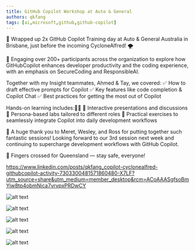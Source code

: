 ```yaml
---
title: GitHub Copilot Workshop at Auto & General
authors: qkfang
tags: [ai,microsoft,github,github-copilot]
---
```


🚀 Wrapped up 2x GitHub Copilot Training day at Auto & General Australia in Brisbane, just before the incoming CycloneAlfred! 🌪️

👥 Engaging over 200+ participants across the organization to explore how GitHubCopilot enhances developer productivity and the coding experience, with an emphasis on SecureCoding and ResponsibleAI.

Together with my Insight teammates, Ahmed & Tay, we covered:
✅ How to draft effective prompts for Copilot
✅ Key features like code completion & Copilot Chat
✅ Best practices for getting the most out of Copilot

Hands-on learning includes:👨‍💻
🔹 Interactive presentations and discussions
🔹 Persona-based labs tailored to different roles
🔹 Practical exercises to seamlessly integrate Copilot into daily development workflows

🙌 A huge thank you to Meret, Wesley, and Ross for putting together such fantastic sessions! Looking forward to our 3rd session next week and continuing to supercharge development workflows with GitHub Copilot.

🤞 Fingers crossed for Queensland — stay safe, everyone!

https://www.linkedin.com/posts/qkfang_copilot-cyclonealfred-githubcopilot-activity-7303300481571860480-X7LF?utm_source=share&utm_medium=member_desktop&rcm=ACoAAASgfsoBmYiw8tp4obmNica7vrvpxPRDwCY

![alt text](images\2025-03-05-github-copilot-workshop-auto-and-general-1.jpg)

![alt text](images\2025-03-05-github-copilot-workshop-auto-and-general-2.jpg)

![alt text](images\2025-03-05-github-copilot-workshop-auto-and-general-3.jpg)

![alt text](images\2025-03-05-github-copilot-workshop-auto-and-general-4.jpg)

![alt text](images\2025-03-05-github-copilot-workshop-auto-and-general-5.jpg)
